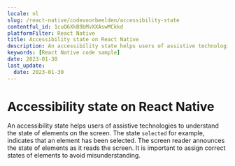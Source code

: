 ```yaml
---
locale: nl
slug: /react-native/codevoorbeelden/accessibility-state
contentful_id: 1cuQ6XkB9bMvXXAswMCkkd
platformFilter: React Native
title: Accessibility state on React Native
description: An accessibility state helps users of assistive technologies to understand the state of elements on the screen.
keywords: [React Native code sample]
date: 2023-01-30
last_update:
  date: 2023-01-30
---
```


# Accessibility state on React Native

An accessibility state helps users of assistive technologies to understand the state of elements on the screen. The state `selected` for example, indicates that an element has been selected. The screen reader announces the state of elements as it reads the screen. It is important to assign correct states of elements to avoid misunderstanding.

<CodeSample id="accessibility-state" locale="nl" platform="react native"/>
